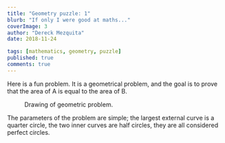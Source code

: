 ```yaml
---
title: "Geometry puzzle: 1"
blurb: "If only I were good at maths..."
coverImage: 3
author: "Dereck Mezquita"
date: 2018-11-24

tags: [mathematics, geometry, puzzle]
published: true
comments: true
---
```


Here is a fun problem. It is a geometrical problem, and the goal is to prove that the area of A is equal to the area of B.

<Figure src='/blog/20181124_geometry-puzzle-1/20181124_geometry-circles-area.svg'>
    Drawing of geometric problem.
</Figure>

The parameters of the problem are simple; the largest external curve is a quarter circle, the two inner curves are half circles, they are all considered perfect circles.